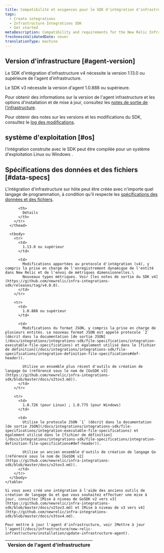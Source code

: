 ```yaml
---
title: Compatibilité et exigences pour le SDK d'intégration d'infrastructure
tags:
  - Create integrations
  - Infrastructure Integrations SDK
  - Get started
metaDescription: Compatibility and requirements for the New Relic Infrastructure Integration SDK.
freshnessValidatedDate: never
translationType: machine
---
```


## Version d'infrastructure [#agent-version]

Le SDK d'intégration d'infrastructure v4 nécessite la version 1.13.0 ou supérieure de l'agent d'infrastructure.

Le SDK v3 nécessite la version d'agent 1.0.888 ou supérieure.

Pour obtenir des informations sur la version de l'agent infrastructure et les options d'installation et de mise à jour, consultez les [notes de sortie de l'infrastructure](/docs/release-notes/infrastructure-release-notes/infrastructure-agent-release-notes).

Pour obtenir des notes sur les versions et les modifications du SDK, consultez le [log des modifications](#change-log).

## système d'exploitation [#os]

l'intégration construite avec le SDK peut être compilée pour un système d'exploitation Linux ou Windows .

## Spécifications des données et des fichiers [#data-specs]

L'intégration d'infrastructure sur hôte peut être créée avec n'importe quel langage de programmation, à condition qu'il respecte les [spécifications des données et des fichiers](/docs/infrastructure/integrations-sdk/get-started/create-activate-infrastructure-integration).

<CollapserGroup>
  <Collapser id="change-log" title="Modifications de la version du SDK">
    <table>
      <thead>
        <tr>
          <th style={{ width: "200px" }}>
            Version de l'agent d'infrastructure
          </th>

          <th>
            Détails
          </th>
        </tr>
      </thead>

      <tbody>
        <tr>
          <td>
            1.13.0 ou supérieur
          </td>

          <td>
            Modifications apportées au protocole d'intégration (v4), y compris la prise en charge de l'enregistrement dynamique de l'entité dans New Relic et de l'envoi de métriques dimensionnelles.\
            Nouveaux types métriques. Voir [les notes de sortie du SDK v4](https://github.com/newrelic/infra-integrations-sdk/releases/tag/v4.0.0).
          </td>
        </tr>

        <tr>
          <td>
            1.0.888 ou supérieur
          </td>

          <td>
            Modifications du format JSON, y compris la prise en charge de plusieurs entités. Le nouveau format JSON est appelé protocole `2` (décrit dans la documentation [de sortie JSON](/docs/integrations/integrations-sdk/file-specifications/integration-executable-file-specifications) et également utilisé dans le [fichier de définition](/docs/integrations/integrations-sdk/file-specifications/integration-definition-file-specifications#def-header)).

            Utilise un ensemble plus récent d'outils de création de langage Go (référencé sous le nom de [GoSDK v3](https://github.com/newrelic/infra-integrations-sdk/blob/master/docs/v2tov3.md)).
          </td>
        </tr>

        <tr>
          <td>
            1.0.726 (pour Linux) ; 1.0.775 (pour Windows)
          </td>

          <td>
            Utilise le protocole JSON `1` (décrit dans la documentation [de sortie JSON](/docs/integrations/integrations-sdk/file-specifications/integration-executable-file-specifications) et également utilisé dans le [fichier de définition](/docs/integrations/integrations-sdk/file-specifications/integration-definition-file-specifications#def-header)).

            Utilise un ancien ensemble d'outils de création de langage Go (référencé sous le nom de [GoSDK v2](https://github.com/newrelic/infra-integrations-sdk/blob/master/docs/v2tov3.md)).
          </td>
        </tr>
      </tbody>
    </table>

    Si vous avez créé une intégration à l'aide des anciens outils de création de langage Go et que vous souhaitez effectuer une mise à jour, consultez [Mise à niveau de GoSDK v2 vers v3](https://github.com/newrelic/infra-integrations-sdk/blob/master/docs/v2tov3.md) et [Mise à niveau de v3 vers v4](http://github.com/newrelic/infra-integrations-sdk/blob/master/docs/v3tov4.md).

    Pour mettre à jour l'agent d'infrastructure, voir [Mettre à jour l'agent](/docs/infrastructure/new-relic-infrastructure/installation/update-infrastructure-agent).
  </Collapser>
</CollapserGroup>